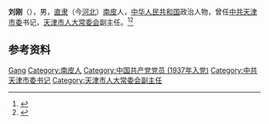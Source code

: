 {{Otheruses|other=名为刘刚的其他人物|刘刚}}

'''刘刚'''（{{bd|1912年||1997年|}}），男，[[直隶|直隶]]（今[[河北|河北]]）[[南皮|南皮]]人，[[中华人民共和国|中华人民共和国]]政治人物，曾任[[中共天津市委|中共天津市委]]书记，[[天津市人大常委会|天津市人大常委会]]副主任。<ref>{{Cite book|title=中华人民共和国职官志|author=何虎生, 李耀东, 向常福主编|publisher=中国社会出版社|year=2003|isbn=9787800883934|location=北京|pages=}}</ref><ref>{{cite book|title=中囯人名大辞典·当代人物卷|author=廖盖隆等编|year=1990|publisher=上海辞书出版社|location=上海|page=}}</ref>

== 参考资料 ==
{{reflist}}

{{中国人物小作品}}

{{Authority control}}
{{DEFAULTSORT:Liu刘}}
[[Category:刘姓|Gang]]
[[Category:南皮人|Category:南皮人]]
[[Category:中国共产党党员_(1937年入党)|Category:中国共产党党员 (1937年入党)]]
[[Category:中共天津市委书记|Category:中共天津市委书记]]
[[Category:天津市人大常委会副主任|Category:天津市人大常委会副主任]]